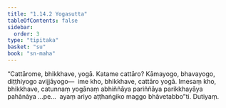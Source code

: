 ```yaml
---
title: "1.14.2 Yogasutta"
tableOfContents: false
sidebar:
  order: 3
type: "tipitaka"
basket: "su"
book: "sn-maha"
---
```



<DynamicBreadcrumb />

<Division number="173" book="sn-maha" bookNo="14" page="54">

<Paragraph number="337" book="sn-maha">
“Cattārome, bhikkhave, yogā. Katame cattāro? Kāmayogo, bhavayogo, diṭṭhiyogo avijjāyogo—  ime kho, bhikkhave, cattāro yogā. Imesaṃ kho, bhikkhave, catunnaṃ yogānaṃ abhiññāya pariññāya parikkhayāya pahānāya …pe…  ayaṃ ariyo aṭṭhaṅgiko maggo bhāvetabbo”ti.

</Paragraph>
</Division>

<Paragraph number="338" type="center" book="sn-maha">
Dutiyaṃ.
</Paragraph>